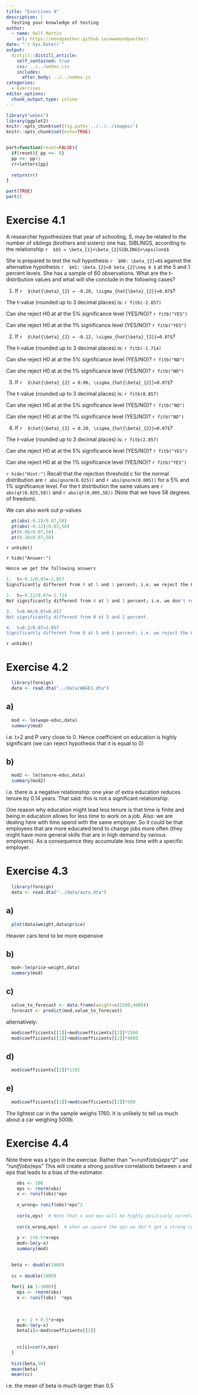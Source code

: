 ```yaml
---
title: "Exercises 4"
description: |
  Testing your knowledge of testing
author:
  - name: Ralf Martin
    url: https://mondpanther.github.io/wwwmondpanther/
date: "`r Sys.Date()`"
output:
  distill::distill_article:
    self_contained: true
    css: ../../webex.css
    includes:
      after_body: ../../webex.js
categories:
  - Exercises
editor_options: 
  chunk_output_type: inline
---
```



```r
library("webex")
library(ggplot2)
knitr::opts_chunk$set(fig.path='../../../images/')
knitr::opts_chunk$set(echo=TRUE)


part=function(reset=FALSE){
  if(reset){ pp <<- 0}
  pp <<- pp+1
  rr=letters[pp]
  
  return(rr)
}

part(TRUE)
part()

```



# Exercise 4.1

A researcher hypothesizes that year of schooling, S, may be related to the number of siblings (brothers and sisters) one has, SIBLINGS, according to the relationship `r  $$S = \beta_{1}+\beta_{2}SIBLINGS+\epsilon$$`

She is prepared to test the null hypothesis `r  $H0: \beta_{2}=0$` against the alternative hypothesis `r  $H1: \beta_{2}=0 beta_{2}\neq 0 $` at the 5 and 1 percent levels. She has a sample of 60 observations. What are the t-distribution values and what will she conclude in the following cases?

1. If `r  $\hat{\beta}_{2} = -0.20, \sigma_{hat{\beta}_{2}}=0.07$`?

The t-value (rounded up to 3 decimal places) is: `r fitb(-2.857)`

Can she reject H0 at at the 5% significance level (YES/NO)? `r fitb("YES")`

Can she reject H0 at at the 1% significance level (YES/NO)? `r fitb("YES")`


2. If `r  $\hat{\beta}_{2} = -0.12, \sigma_{hat{\beta}_{2}}=0.07$`?

The t-value (rounded up to 3 decimal places) is: `r fitb(-1.714)`

Can she reject H0 at at the 5% significance level (YES/NO)? `r fitb("NO")`

Can she reject H0 at at the 1% significance level (YES/NO)? `r fitb("NO")`


3. If `r  $\hat{\beta}_{2} = 0.06, \sigma_{hat{\beta}_{2}}=0.07$`?

The t-value (rounded up to 3 decimal places) is: `r fitb(0.857)`

Can she reject H0 at at the 5% significance level (YES/NO)? `r fitb("NO")`

Can she reject H0 at at the 1% significance level (YES/NO)? `r fitb("NO")`


4. If `r  $\hat{\beta}_{2} = 0.20, \sigma_{hat{\beta}_{2}}=0.07$`?

The t-value (rounded up to 3 decimal places) is: `r fitb(2.857)`

Can she reject H0 at at the 5% significance level (YES/NO)? `r fitb("YES")`

Can she reject H0 at at the 1% significance level (YES/NO)? `r fitb("YES")`


`r hide("Hint:")`
Recall that the rejection threshold c for the normal distribution are `r abs(qnorm(0.025))` and `r abs(qnorm(0.005))` for a 5% and 1% significance level.
For the t distribution the same values are `r abs(qt(0.025,58))` and `r abs(qt(0.005,58))` (Note that we have 58 degrees of freedom).

We can also work out p-values
```r
  pt(abs(-0.2)/0.07,58)
  pt(abs(-0.12)/0.07,58)
  pt(0.06/0.07,58)
  pt(0.20/0.07,58)
```
`r unhide()`

`r hide("Answer:")`
```r

Hence we get the following answers

1.	t=-0.2/0.07=-2.857
Significantly different from 0 at 5 and 1 percent; i.e. we reject the H0 at either significance level.

2.	t=-0.12/0.07=-1.714
Not significantly different from 0 at 5 and 1 percent; i.e. we don't reject the H0

3.	t=0.06/0.07=0.857
Not significantly different from 0 at 5 and 1 percent.

4.	t=0.2/0.07=2.857
Significantly different from 0 at 5 and 1 percent; i.e. we reject the H0 at either significance level.

```
`r unhide()`
  
    
# Exercise 4.2

```r
  library(foreign)
  data <- read.dta("../data/WAGE1.dta")
```

## a)
```r
  mod <- lm(wage~educ,data)
  summary(mod)
```  

i.e. t>2 and P very close to 0. Hence coefficient on education is highly significant (we can reject hypothesis that it is equal to 0)

## b)
```r
  mod2 <- lm(tenure~educ,data)
  summary(mod2)
```

i.e. there is a negative relationship: one year of extra education reduces tenure by 0.14 years. That said: this is not a significant relationship.

One reason why education might lead less tenure is that time is finite and being in education allows for less time to work on a job. Also: we are dealing here with time spend with the same employer. So it could be that employees that are more educated tend to change jobs more often (they might have more general skills that are in high demand by various employers). As a consequence they accumulate less time with a specific employer.

# Exercise 4.3
```r
  library(foreign)
  data <- read.dta("../data/auto.dta")
```

## a)
```r

  plot(data$weight,data$price)
```

Heavier cars tend to be more expensive

## b)
```r
  mod<-lm(price~weight,data)
  summary(mod)
```

## c)

```r
  value_to_forecast <- data.frame(weight=c(2500,4000))
  forecast <- predict(mod,value_to_forecast)
```  
  
alternatively:
```r
  mod$coefficients[[1]]+mod$coefficients[[2]]*2500
  mod$coefficients[[1]]+mod$coefficients[[2]]*4000
```

## d)

```r
  mod$coefficients[[2]]*1102
```
  
## e)

```r
  mod$coefficients[[1]]+mod$coefficients[[2]]*500
```  

The lightest car in the sample weighs 1760. It is unlikely to tell us much about a car weighing 500lb. 
  
# Exercise 4.4

Note there was a typo in the exercise. Rather than "x=runif(obs)*eps^2" use "runif(obs)*eps"
This will create a strong positive correlationb between x and eps that leads to a bias of the estimator.

```r
    obs <- 100
    eps <- rnorm(obs)
    x <- runif(obs)*eps
    
    x_wrong= runif(obs)*eps^2
    
    cor(x,eps)  # Note that x and eps will be highly positively correlated
    
    cor(x_wrong,eps)  # when we square the eps we don't get a strong correlation because small 
    
    y <- 2+0.5*x+eps
    mod<-lm(y~x)
    summary(mod)
    
```


```r


  beta <- double(1000)
  
  cc = double(1000)
  
  for(i in 1:1000){
    eps <- rnorm(obs)
    x <- runif(obs)  *eps
    
    
    
    y <- 2 + 0.5*x+eps
    mod<-lm(y~x)
    beta[i]<-mod$coefficients[[2]]
    
    
    cc[i]=cor(x,eps)
  }
  
  hist(beta,50)
  mean(beta)
  mean(cc)
```  

i.e. the mean of beta is much larger than 0.5  
  
